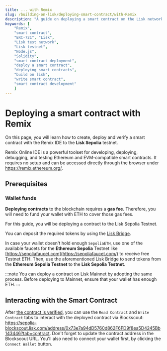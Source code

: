 ```yaml
---
title: ... with Remix
slug: /building-on-lisk/deploying-smart-contract/with-Remix
description: "A guide on deploying a smart contract on the Lisk network using Remix. Includes instructions for setting up the environment, compiling, deploying and verifying the smart contract."
keywords: [
    "Remix",
    "smart contract",
    "ERC-721", "Lisk",
    "Lisk test network",
    "Lisk testnet",
    "Node.js",
    "Solidity",
    "smart contract deployment",
    "deploy a smart contract",
    "deploying smart contracts",
    "build on lisk",
    "write smart contract",
    "smart contract development"
    ]
---
```


# Deploying a smart contract with Remix

On this page, you will learn how to create, deploy and verify a smart contract with the Remix IDE to the **Lisk Sepolia** testnet.

Remix Online IDE is a powerful toolset for developing, deploying, debugging, and testing Ethereum and EVM-compatible smart contracts.
It requires no setup and can be accessed directly through the browser under https://remix.ethereum.org/.

## Prerequisites

### Wallet funds

**Deploying contracts** to the blockchain requires a **gas fee**.
Therefore, you will need to fund your wallet with ETH to cover those gas fees.

For this guide, you will be deploying a contract to the Lisk Sepolia Testnet. 

You can deposit the required tokens by using the [Lisk Bridge](https://sepolia-bridge.lisk.com/bridge/lisk-sepolia-testnet).

In case your wallet doesn't hold enough `SepoliaETH`, use one of the available faucets for the **Ethereum Sepolia** Testnet like [https://sepoliafaucet.com](https://sepoliafaucet.com/) to receive free Testnet ETH.
Then, use the aforementioned Lisk Bridge to send tokens from the **Ethereum Sepolia Testnet** to the **Lisk Sepolia Testnet**.

:::note
You can deploy a contract on Lisk Mainnet by adopting the same process.
Before deploying to Mainnet, ensure that your wallet has enough ETH.
:::

<PartialExample />

## Interacting with the Smart Contract

After [the contract is verified](#6-verify-the-contract), you can use the `Read Contract` and `Write Contract` tabs to interact with the deployed contract via Blockscout: https://sepolia-blockscout.lisk.com/address/0x73e7a94dD5760d862F6FD9f8ea5D4245Bb143446?tab=contract.
Don't forget to update the contract address in the Blockscout URL.
You'll also need to connect your wallet first, by clicking the `Connect Wallet` button.